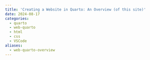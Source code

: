 ```yaml
---
title: 'Creating a Website in Quarto: An Overview (of this site)'
date: 2024-08-17
categories:
  - quarto
  - web-quarto
  - html
  - css
  - VSCode
aliases:
  - web-quarto-overview
---
```


